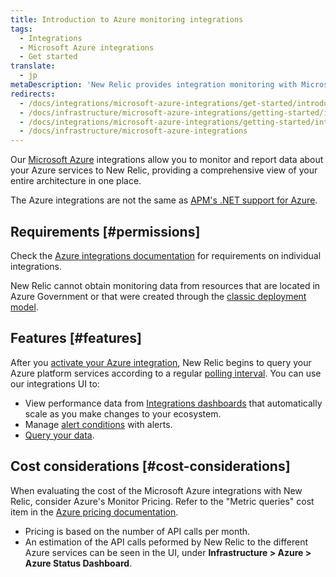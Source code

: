 ```yaml
---
title: Introduction to Azure monitoring integrations
tags:
  - Integrations
  - Microsoft Azure integrations
  - Get started
translate:
  - jp
metaDescription: 'New Relic provides integration monitoring with Microsoft Azure products, giving a comprehensive view of your ecosystem as it changes.'
redirects:
  - /docs/integrations/microsoft-azure-integrations/get-started/introduction-azure-monitoring-integrations
  - /docs/infrastructure/microsoft-azure-integrations/getting-started/introduction-azure-monitoring-integrations
  - /docs/integrations/microsoft-azure-integrations/getting-started/introduction-azure-monitoring-integrations
  - /docs/infrastructure/microsoft-azure-integrations
---
```


Our [Microsoft Azure](https://azure.microsoft.com/) integrations allow you to monitor and report data about your Azure services to New Relic, providing a comprehensive view of your entire architecture in one place.

The Azure integrations are not the same as [APM's .NET support for Azure](/docs/agents/net-agent/azure-installation).

## Requirements [#permissions]

Check the [Azure integrations documentation](/docs/infrastructure/microsoft-azure-integrations/azure-integrations-list) for requirements on individual integrations.

New Relic cannot obtain monitoring data from resources that are located in Azure Government or that were created through the [classic deployment model](https://docs.microsoft.com/en-us/azure/azure-resource-manager/resource-manager-deployment-model).

## Features [#features]

After you [activate your Azure integration](/docs/infrastructure/microsoft-azure-integrations/getting-started/activate-azure-integrations), New Relic begins to query your Azure platform services according to a regular [polling interval](/docs/infrastructure/microsoft-azure-integrations/azure-integrations-list/azure-polling-intervals-infrastructure-integrations). You can use our integrations UI to:

* View performance data from [Integrations dashboards](/docs/infrastructure/integrations/find-use-infrastructure-integration-data) that automatically scale as you make changes to your ecosystem.
* Manage [alert conditions](/docs/infrastructure/new-relic-infrastructure/configuration/infrastructure-alerts-add-edit-or-view-host-alert-information#integration) with alerts.
* [Query your data](/docs/using-new-relic/data/understand-data/query-new-relic-data).

## Cost considerations [#cost-considerations]

When evaluating the cost of the Microsoft Azure integrations with New Relic, consider Azure's Monitor Pricing. Refer to the "Metric queries" cost item in the [Azure pricing documentation](https://azure.microsoft.com/en-us/pricing/details/monitor/#pricing). 

* Pricing is based on the number of API calls per month. 
* An estimation of the API calls peformed by New Relic to the different Azure services can be seen in the UI, under **Infrastructure > Azure > Azure Status Dashboard**. 
